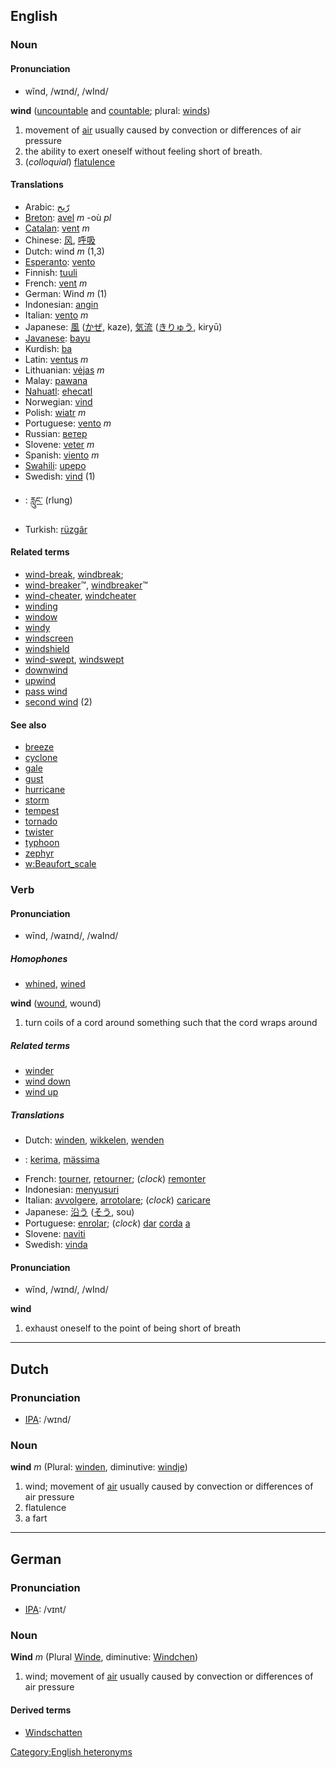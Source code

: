 ==English==
=== Noun ===
==== Pronunciation ====
*wĭnd, /wɪnd/, /wInd/

'''wind''' ([[uncountable]] and [[countable]]; plural: [[winds]])

# movement of [[air]] usually caused by convection or differences of air pressure
# the ability to exert oneself without feeling short of breath.
#(''colloquial'') [[flatulence]]
<!-- need defs and examples to illustrate difference between uncountable and countable senses -->

==== Translations ====
*Arabic: [[رّيح]]
*[[Breton]]: [[avel]] ''m'' -où ''pl''
*[[Catalan]]: [[vent]] ''m''
*Chinese: [[风]], [[呼吸]]
*Dutch: wind ''m'' (1,3)
*[[Esperanto]]: [[vento]]
*Finnish: [[tuuli]]
*French: [[vent]] ''m''
*German: Wind ''m'' (1)
*Indonesian: [[angin]]
*Italian: [[vento]] ''m''
*Japanese: [[風]] ([[かぜ]], kaze), [[気流]] ([[きりゅう]], kiryū)
*[[Javanese]]: [[bayu]]
*Kurdish: [[ba]]
*Latin: [[ventus]] ''m''
*Lithuanian: [[vėjas]] ''m''
*Malay: [[pawana]]
*[[Nahuatl]]: [[ehecatl]]
*Norwegian: [[vind]]
*Polish: [[wiatr]] ''m''
*Portuguese: [[vento]] ''m''
*Russian: [[ветер]]
*Slovene: [[veter]] ''m''
*Spanish: [[viento]] ''m''
*[[Swahili]]: [[upepo]]
*Swedish: [[vind]] (1)
*{{bo}}: [[རླུང་]] (rlung)
*Turkish: [[rüzgâr]]

====Related terms====
*[[wind-break]], [[windbreak]];
*[[wind-breaker]]&trade;, [[windbreaker]]&trade;
*[[wind-cheater]], [[windcheater]]
*[[winding]]
*[[window]]
*[[windy]]
*[[windscreen]]
*[[windshield]]
*[[wind-swept]], [[windswept]]
*[[downwind]]
*[[upwind]]
*[[pass wind]]
*[[second wind]] (2)

====See also====
*[[breeze]]
*[[cyclone]]
*[[gale]]
*[[gust]]
*[[hurricane]]
*[[storm]]
*[[tempest]]
*[[tornado]]
*[[twister]]
*[[typhoon]]
*[[zephyr]]
*[[w:Beaufort_scale]]

=== Verb ===
==== Pronunciation ====
*wīnd, /waɪnd/, /waInd/
===== Homophones =====
*[[whined]], [[wined]]

'''wind''' ([[wound]], wound)

# turn coils of a cord around something such that the cord wraps around

===== Related terms =====
*[[winder]]
*[[wind down]]
*[[wind up]]

===== Translations =====
*Dutch: [[winden]], [[wikkelen]], [[wenden]]
* {{et}}: [[kerima]], [[mässima]]
*French: [[tourner]], [[retourner]]; (''clock'') [[remonter]]
*Indonesian: [[susur|menyusuri]]
*Italian: [[avvolgere]], [[arrotolare]]; (''clock'') [[caricare]]
*Japanese: [[沿う]] ([[そう]], sou)
*Portuguese: [[enrolar]]; (''clock'') [[dar]] [[corda]] [[a]]
*Slovene: [[naviti]]
*Swedish: [[vinda]]

==== Pronunciation ====
*wĭnd, /wɪnd/, /wInd/

<!-- transitive, reflexive, or both? -->
'''wind'''

# exhaust oneself to the point of being short of breath

[[Category:English heteronyms]]

----

==Dutch==
=== Pronunciation ===
*[[w:IPA|IPA]]: /wɪnd/

=== Noun ===
'''wind''' ''m'' (Plural: [[winden]], diminutive: [[windje]])

# wind; movement of [[air]] usually caused by convection or differences of air pressure
# flatulence
# a fart

----

==German==
=== Pronunciation ===
*[[w:IPA|IPA]]: /vɪnt/

=== Noun ===
'''Wind''' ''m'' (Plural [[Winde]], diminutive: [[Windchen]])

# wind; movement of [[air]] usually caused by convection or differences of air pressure

====Derived terms====
*[[Windschatten]]